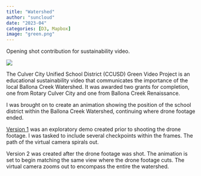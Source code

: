 ```yaml
---
title: "Watershed"
author: "suncloud"
date: "2023-04"
categories: [D3, Mapbox]
image: "green.png"
---
```


Opening shot contribution for sustainability video.

![](green.png)

The Culver City Unified School District (CCUSD) Green Video Project is an educational sustainability video that communicates the importance of the local Ballona Creek Watershed. It was awarded two grants for completion, one from Rotary Culver City and one from Ballona Creek Renaissance.

I was brought on to create an animation showing the position of the school district within the Ballona Creek Watershed, continuing where drone footage ended.

[Version 1](watershed1.html) was an exploratory demo created prior to shooting the drone footage. I was tasked to include several checkpoints within the frames. The path of the virtual camera spirals out.

Version 2 was created after the drone footage was shot. The animation is set to begin matching the same view where the drone footage cuts. The virtual camera zooms out to encompass the entire the watershed.
